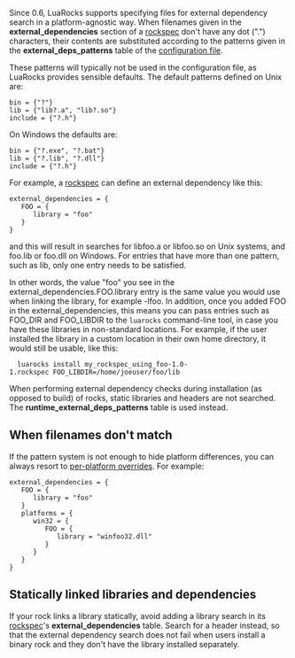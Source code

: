 Since 0.6, LuaRocks supports specifying files for external dependency search in a platform-agnostic way. When filenames given in the '''external_dependencies''' section of a [[Rockspec format|rockspec]] don't have any dot (".") characters, their contents are substituted according to the patterns given in the '''external_deps_patterns''' table of the [[Config file format|configuration file]].

These patterns will typically not be used in the configuration file, as LuaRocks provides sensible defaults. The default patterns defined on Unix are:

 bin = {"?"}
 lib = {"lib?.a", "lib?.so"}
 include = {"?.h"}

On Windows the defaults are:

 bin = {"?.exe", "?.bat"}
 lib = {"?.lib", "?.dll"}
 include = {"?.h"}

For example, a [[Rockspec format|rockspec]] can define an external dependency like this:

 external_dependencies = {
    FOO = {
       library = "foo"
    }
 }

and this will result in searches for libfoo.a or libfoo.so on Unix systems, and foo.lib or foo.dll on Windows. For entries that have more than one pattern, such as lib, only one entry needs to be satisfied.

In other words, the value "foo" you see in the external_dependencies.FOO.library entry is the same value you would use when linking the library, for example -lfoo. In addition, once you added FOO in the external_dependencies, this means you can pass entries such as FOO_DIR and FOO_LIBDIR to the <code>luarocks</code> command-line tool, in case you have these libraries in non-standard locations. For example, if the user installed the library in a custom location in their own home directory, it would still be usable, like this:

   luarocks install my_rockspec_using_foo-1.0-1.rockspec FOO_LIBDIR=/home/joeuser/foo/lib

When performing external dependency checks during installation (as opposed to build) of rocks, static libraries and headers are not searched. The '''runtime_external_deps_patterns''' table is used instead.

== When filenames don't match ==

If the pattern system is not enough to hide platform differences, you can always resort to [[Platform overrides|per-platform overrides]]. For example:

 external_dependencies = {
    FOO = {
       library = "foo"
    }
    platforms = {
       win32 = {
          FOO = {
             library = "winfoo32.dll"
          }
       }
    }
 }

== Statically linked libraries and dependencies ==

If your rock links a library statically, avoid adding a library search in its [[Rockspec format|rockspec]]'s '''external_dependencies''' table. Search for a header instead, so that the external dependency search does not fail when users install a binary rock and they don't have the library installed separately.
